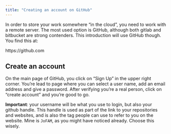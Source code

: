 ```yaml
---
title: "Creating an account on GitHub"
---
```


In order to store your work somewhere "in the cloud", you need to work with a remote server. The most used option is GitHub, although both gitlab and bitbucket are strong contenders. This introduction will use GitHub though. You find this at:

https://github.com

## Create an account

On the main page of GitHub, you click on "Sign Up" in the upper right corner. You're lead to page where you can select a user name, add an email address and give a password. After verifying you're a real person, click on "create account" and you're good to go.

**Important**: your username will be what you use to login, but also your github handle. This handle is used as part of the link to your repositories and websites, and is also the tag people can use to refer to you on the website. Mine is `JoFAM`, as you might have noticed already. Choose this wisely.
